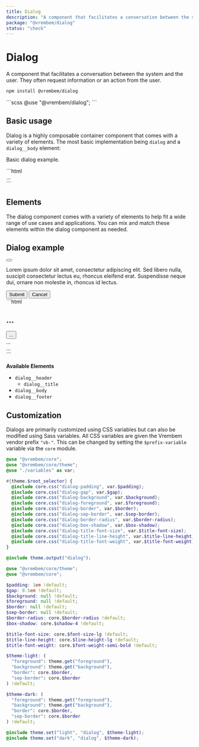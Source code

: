 ```yaml
---
title: Dialog
description: "A component that facilitates a conversation between the system and the user. They often request information or an action from the user."
package: "@vrembem/dialog"
status: "check"
---
```



# Dialog

A component that facilitates a conversation between the system and the user. They often request information or an action from the user.

```sh
npm install @vrembem/dialog
```

<CodeExample lang="scss">
  ```scss
  @use "@vrembem/dialog";
  ```
</CodeExample>

## Basic usage

Dialog is a highly composable container component that comes with a variety of elements. The most basic implementation being `dialog` and a `dialog__body` element:

<CodeExample>
  <Fragment slot="output">
    <div class="dialog">
      <div class="dialog__body">
        <p>Basic dialog example.</p>
      </div>
    </div>
  </Fragment>
  ```html
  <div class="dialog">
    <div class="dialog__body">
      ...
    </div>
  </div>
  ```
</CodeExample>

## Elements

The dialog component comes with a variety of elements to help fit a wide range of use cases and applications. You can mix and match these elements within the dialog component as needed.

<CodeExample>
  <Fragment slot="output">
    <div class="dialog">
      <div class="dialog__header">
        <h2 class="dialog__title">Dialog example</h2>
        <button class="button button_icon button_size_sm">
          <Icon name="x" iconClass="icon_size_sm" />
        </button>
      </div>
      <div class="dialog__body">
        <p>Lorem ipsum dolor sit amet, consectetur adipiscing elit. Sed libero nulla, suscipit consectetur lectus eu, rhoncus eleifend erat. Suspendisse neque dui, ornare non molestie in, rhoncus id lectus.</p>
      </div>
      <div class="dialog__footer">
        <button class="button button_color_primary">Submit</button>
        <button class="button">Cancel</button>
      </div>
    </div>
  </Fragment>
  ```html
  <div class="dialog">
    <div class="dialog__header">
      <h2 class="dialog__title">...</h2>
      <button class="button">...</button>
    </div>
    <div class="dialog__body">
      ...
    </div>
    <div class="dialog__footer">
      ...
    </div>
  </div>
  ```
</CodeExample>

**Available Elements**

- `dialog__header`
  - `dialog__title`
- `dialog__body`
- `dialog__footer`

## Customization

Dialogs are primarily customized using CSS variables but can also be modified using Sass variables. All CSS variables are given the Vrembem vendor prefix `"vb-"`. This can be changed by setting the `$prefix-variable` variable via the `core` module.

<DocBlock name="CSS Variables" type="file" src="dialog/src/_root.scss">

  ```scss
  @use "@vrembem/core";
  @use "@vrembem/core/theme";
  @use "./variables" as var;

  #{theme.$root_selector} {
    @include core.css("dialog-padding", var.$padding);
    @include core.css("dialog-gap", var.$gap);
    @include core.css("dialog-background", var.$background);
    @include core.css("dialog-foreground", var.$foreground);
    @include core.css("dialog-border", var.$border);
    @include core.css("dialog-sep-border", var.$sep-border);
    @include core.css("dialog-border-radius", var.$border-radius);
    @include core.css("dialog-box-shadow", var.$box-shadow);
    @include core.css("dialog-title-font-size", var.$title-font-size);
    @include core.css("dialog-title-line-height", var.$title-line-height);
    @include core.css("dialog-title-font-weight", var.$title-font-weight);
  }

  @include theme.output("dialog");
  ```
</DocBlock>

<DocBlock name="SCSS Variables" type="file" src="dialog/src/_variables.scss">

  ```scss
  @use "@vrembem/core/theme";
  @use "@vrembem/core";

  $padding: 1em !default;
  $gap: 0.5em !default;
  $background: null !default;
  $foreground: null !default;
  $border: null !default;
  $sep-border: null !default;
  $border-radius: core.$border-radius !default;
  $box-shadow: core.$shadow-4 !default;

  $title-font-size: core.$font-size-lg !default;
  $title-line-height: core.$line-height-lg !default;
  $title-font-weight: core.$font-weight-semi-bold !default;

  $theme-light: (
    "foreground": theme.get("foreground"),
    "background": theme.get("background"),
    "border": core.$border,
    "sep-border": core.$border
  ) !default;

  $theme-dark: (
    "foreground": theme.get("foreground"),
    "background": theme.get("background"),
    "border": core.$border,
    "sep-border": core.$border
  ) !default;

  @include theme.set("light", "dialog", $theme-light);
  @include theme.set("dark", "dialog", $theme-dark);
  ```
</DocBlock>
